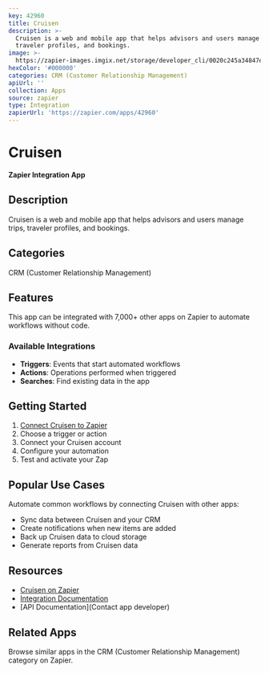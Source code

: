 ```yaml
---
key: 42960
title: Cruisen
description: >-
  Cruisen is a web and mobile app that helps advisors and users manage trips,
  traveler profiles, and bookings.
image: >-
  https://zapier-images.imgix.net/storage/developer_cli/0020c245a34847e97bc2fee68609d1c1_2.png?auto=format%2Ccompress&ixlib=python-3.0.0&q=50
hexColor: '#000000'
categories: CRM (Customer Relationship Management)
apiUrl: ''
collection: Apps
source: zapier
type: Integration
zapierUrl: 'https://zapier.com/apps/42960'
---
```

# Cruisen

**Zapier Integration App**

## Description

Cruisen is a web and mobile app that helps advisors and users manage trips, traveler profiles, and bookings.

## Categories

CRM (Customer Relationship Management)

## Features

This app can be integrated with 7,000+ other apps on Zapier to automate workflows without code.

### Available Integrations

- **Triggers**: Events that start automated workflows
- **Actions**: Operations performed when triggered
- **Searches**: Find existing data in the app

## Getting Started

1. [Connect Cruisen to Zapier](https://zapier.com/apps/42960)
2. Choose a trigger or action
3. Connect your Cruisen account
4. Configure your automation
5. Test and activate your Zap

## Popular Use Cases

Automate common workflows by connecting Cruisen with other apps:

- Sync data between Cruisen and your CRM
- Create notifications when new items are added
- Back up Cruisen data to cloud storage
- Generate reports from Cruisen data

## Resources

- [Cruisen on Zapier](https://zapier.com/apps/42960)
- [Integration Documentation](https://zapier.com/apps/42960/integrations)
- [API Documentation](Contact app developer)

## Related Apps

Browse similar apps in the CRM (Customer Relationship Management) category on Zapier.
